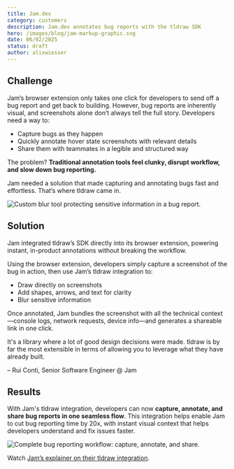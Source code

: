 ```yaml
---
title: Jam.dev
category: customers
description: Jam.dev annotates bug reports with the tldraw SDK
hero: /images/blog/jam-markup-graphic.svg
date: 06/02/2025
status: draft
author: alixwiesser
---
```


## Challenge

Jam’s browser extension only takes one click for developers to send off a bug report and get back to building. However, bug reports are inherently visual, and screenshots alone don’t always tell the full story. Developers need a way to:

- Capture bugs as they happen
- Quickly annotate hover state screenshots with relevant details
- Share them with teammates in a legible and structured way

The problem? **Traditional annotation tools feel clunky, disrupt workflow, and slow down bug reporting.**

Jam needed a solution that made capturing and annotating bugs fast and effortless. That’s where tldraw came in.

<Image
	src="/images/blog/jam-blur-tool.gif"
	alt="Custom blur tool protecting sensitive information in a bug report."
	title="Custom blur tool protecting sensitive information in a bug report."
/>

## Solution

Jam integrated tldraw’s SDK directly into its browser extension, powering instant, in-product annotations without breaking the workflow.

Using the browser extension, developers simply capture a screenshot of the bug in action, then use Jam’s tldraw integration to:

- Draw directly on screenshots
- Add shapes, arrows, and text for clarity
- Blur sensitive information

Once annotated, Jam bundles the screenshot with all the technical context—console logs, network requests, device info—and generates a shareable link in one click.

<Callout type="quote">
It's a library where a lot of good design decisions were made. tldraw is by far the most extensible in terms of allowing you to leverage what they have already built.

– Rui Conti, Senior Software Engineer @ Jam

</Callout>

## Results

With Jam's tldraw integration, developers can now **capture, annotate, and share bug reports in one seamless flow**. This integration helps enable Jam to cut bug reporting time by 20x, with instant visual context that helps developers understand and fix issues faster.

<Image
	src="/images/blog/jam-annotation.gif"
	alt="Complete bug reporting workflow: capture, annotate, and share."
	title="Complete bug reporting workflow: capture, annotate, and share."
/>

Watch [Jam’s explainer on their tldraw integration](https://www.youtube.com/watch?v=tHQW_K2pEgI).

<YouTube
	src="https://www.youtube.com/watch?v=tHQW_K2pEgI"
	caption="Jam.dev: How We Built Video Annotations with tldraw"
/>
